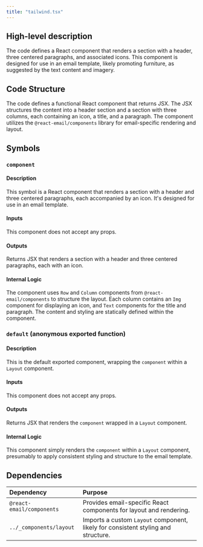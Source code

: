 ```yaml
---
title: "tailwind.tsx"
---
```


## High-level description
The code defines a React component that renders a section with a header, three centered paragraphs, and associated icons. This component is designed for use in an email template, likely promoting furniture, as suggested by the text content and imagery.

## Code Structure
The code defines a functional React component that returns JSX. The JSX structures the content into a header section and a section with three columns, each containing an icon, a title, and a paragraph. The component utilizes the `@react-email/components` library for email-specific rendering and layout.

## Symbols

### `component`
#### Description
This symbol is a React component that renders a section with a header and three centered paragraphs, each accompanied by an icon. It's designed for use in an email template.

#### Inputs
This component does not accept any props.

#### Outputs
Returns JSX that renders a section with a header and three centered paragraphs, each with an icon.

#### Internal Logic
The component uses `Row` and `Column` components from `@react-email/components` to structure the layout. Each column contains an `Img` component for displaying an icon, and `Text` components for the title and paragraph. The content and styling are statically defined within the component.

### `default` (anonymous exported function)
#### Description
This is the default exported component, wrapping the `component` within a `Layout` component.

#### Inputs
This component does not accept any props.

#### Outputs
Returns JSX that renders the `component` wrapped in a `Layout` component.

#### Internal Logic
This component simply renders the `component` within a `Layout` component, presumably to apply consistent styling and structure to the email template.

## Dependencies
| Dependency | Purpose |
|:-----------|:--------|
| `@react-email/components` | Provides email-specific React components for layout and rendering. |
| `../_components/layout` | Imports a custom `Layout` component, likely for consistent styling and structure. |
